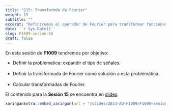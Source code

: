 ---
title: "S15: Transformda de Fourier"
weight: 15
subtitle: ""
excerpt: "Definiremos el operador de Fourier para transformar funciones integrables en funciones acotadas"
date: '`r Sys.Date()`'
slug: F1009-sesion-15
draft: false
---

En esta sesión de __F1009__ tendremos por objetivo:

 * Definir la problematica: expandir el tipo de señales. <br/><br/>
 * Definir la transformada de Fourier como solución a esta problemática. <br/><br/>
 * Calcular transformadas de Fourier.
 
El contenido para la **Sesión 15** se encuentra en [slides](/slides/2023-AD-F1009/F1009-sesion-15).

```{r embed-xaringan, echo=FALSE}
xaringanExtra::embed_xaringan(url = "/slides/2023-AD-F1009/F1009-sesion-15", ratio = "4:3")
```